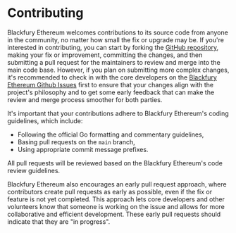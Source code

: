 # Contributing

Blackfury Ethereum welcomes contributions to its source code from anyone in the community, 
no matter how small the fix or upgrade may be. If you're interested in contributing, 
you can start by forking the [GitHub repository], making your fix or improvement, 
committing the changes, and then submitting a pull request for the maintainers 
to review and merge into the main code base. However, if you plan on submitting 
more complex changes, it's recommended to check in with the core developers on 
the [Blackfury Ethereum Github Issues] first to ensure that your changes align with the project's 
philosophy and to get some early feedback that can make the review and merge process 
smoother for both parties.

It's important that your contributions adhere to Blackfury Ethereum's coding guidelines, which 
include:
- Following the official Go formatting and commentary guidelines, 
- Basing pull requests on the `main` branch,
- Using appropriate commit message prefixes. 

All pull requests will be reviewed based on the Blackfury Ethereum's code review guidelines.

Blackfury Ethereum also encourages an early pull request approach, where contributors create pull 
requests as early as possible, even if the fix or feature is not yet completed. 
This approach lets core developers and other volunteers know that someone is 
working on the issue and allows for more collaborative and efficient development. 
These early pull requests should indicate that they are "in progress".

[GitHub repository]: https://github.com/berachain/polaris
[Blackfury Ethereum Github Issues]:https://github.com/berachain/polaris/issues